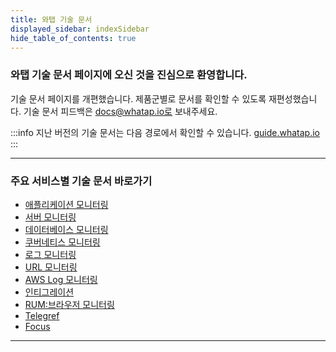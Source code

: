 ```yaml
---
title: 와탭 기술 문서
displayed_sidebar: indexSidebar
hide_table_of_contents: true
---
```


### 와탭 기술 문서 페이지에 오신 것을 진심으로 환영합니다.

기술 문서 페이지를 개편했습니다. 제품군별로 문서를 확인할 수 있도록 재편성했습니다. 기술 문서 피드백은 docs@whatap.io로 보내주세요.

:::info
지난 버전의 기술 문서는 다음 경로에서 확인할 수 있습니다. [guide.whatap.io](https://guide.whatap.io)
:::

---
### 주요 서비스별 기술 문서 바로가기

<div class='shortcut'>

* [애플리케이션 모니터링](apm/application-intro)
* [서버 모니터링](server/server-intro)
* [데이터베이스 모니터링](db/db-intro)
* [쿠버네티스 모니터링](kubernetes/kubernetes-intro)
* [로그 모니터링](log/log-intro)
* [URL 모니터링](url/url-intro)
* [AWS Log 모니터링](aws-log/install-aws-log)
* [인티그레이션](integration/integ-intro)
* [RUM:브라우저 모니터링](rum/rum-intro)
* [Telegref](telegraf/tf-support)
* [Focus](focus/focus-intro)

</div>

---

<!--
### 애플리케이션별 에이전트 설치 안내 바로가기

<div class='flex-container'>

<a href='apm/java'>
<div class='apm-agent'>
<img src='/img/index-java.png' alt='java'/>
<p>JAVA</p>
</div>
</a>

<a href='apm/php'>
<div class='apm-agent'>
<img src='/img/index-php.png' alt='php'/>
<p>PHP</p>
</div>
</a>

<a href='apm/nodejs-install-agent'>
<div class='apm-agent'>
<img src='/img/index-nodejs.png' alt='node.js'/>
<p>Node.js</p>
</div>
</a>

<a href='apm/python-install-agent'>
<div class='apm-agent'>
<img src='/img/index-python.png' alt='python'/>
<p>Python</p>
</div>
</a>

<a href='apm/dotnet-install-agent'>
<div class='apm-agent'>
<img src='/img/index-net.png' alt='dot net'/>
<p>.NET</p>
</div>
</a>

<a href='apm/golang-install-agent'>
<div class='apm-agent'>
<img src='/img/index-golang.png' alt='golang'/>
<p>GO</p>
</div>
</a>
</div>

---

### 설정 및 참조 문서 바로가기

<div class='shortcut'>

* [관리 기능](manage)
* [참조 문서](reference)
* [릴리스 노트](release-note/release-note)

</div> -->